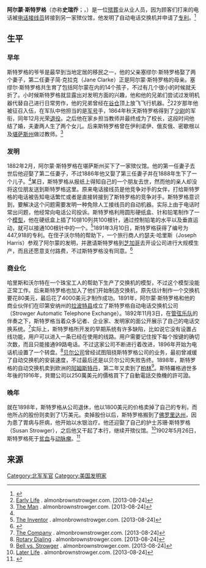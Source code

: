 {{Infobox person
| name = Almon Brown Strowger
| image = Almon Strowger.jpg
| image_size  =
| caption =
| birth_date ={{birth date|1839|2|11}}
| birth_place =美国纽约州彭菲尔德（Penfield）
| death_date ={{death date and age|1902|5|26|1839|2|11}}
| death_place =美国佛罗里达州[[圣彼德斯堡_(佛罗里达州)|圣彼德斯堡]]
| occupation = [[发明家|发明家]]
| spouse = Rosaltha M. Clarke （女方去世）<br/>Anna Condon<br/>苏珊·斯特罗格（Susan Strowger）
| religion =
| website =
| footnotes =
}}

'''阿尔蒙·斯特罗格'''（亦称'''史瑞乔'''；{{lang-en|Almon Brown Strowger}}，{{bd|1839年|2月11日|1902年|5月26日}}）是一位[[殡葬|殡葬]]业从业人员，因为顾客们打来的电话被[[电话接线员|电话接线员]]转接到另一家殡仪馆，他发明了自动电话交换机并申请了[[专利|专利]]。<ref>{{Cite web |url=http://www.findagrave.com/cgi-bin/fg.cgi?page=gr&GRid=6892494 |title=Almon Brown Strowger |access-date=2013-08-21 |archive-date=2017-10-05 |archive-url=https://web.archive.org/web/20171005000352/https://www.findagrave.com/cgi-bin/fg.cgi?page=gr&GRid=6892494 |dead-url=no }}</ref>

==生平==
===早年===
斯特罗格的爷爷是最早到当地定居的移民之一，他的父亲塞缪尔·斯特罗格娶了两个妻子，第二任妻子简·克拉克（Jane Clarke）正是阿尔蒙·斯特罗格的母亲。塞缪尔·斯特罗格共生育了包括阿尔蒙在内的14个孩子，不过有几个很小的时候就夭折了。小时候斯特罗格就显露出对发明方面的兴趣，他和他的兄弟们尝试过发明机器代替自己进行日常劳作，他的兄弟曾经在[[谷仓|谷仓]]顶上放飞飞行机器。<ref>[http://www.almonbrownstrowger.com/early-life-of-almon-brown-strowger/ Early Life] {{Wayback|url=http://www.almonbrownstrowger.com/early-life-of-almon-brown-strowger/ |date=20210225155656 }}. almonbrownstrowger.com. [2013-08-24]</ref>22岁那年他被征召入伍，在军队中他担当的是[[军号|军号]]手，1864年秋天斯特罗格得到了[[少尉|少尉]]的军衔，同年12月光荣[[退役|退役]]。之后他在家乡担当教师并最终成为了校长，这段时间他结了婚，夫妻两人生了两个女儿。后来斯特罗格曾在伊利诺伊、俄亥俄、密歇根以及[[堪萨斯州|堪萨斯州]]做过教师。<ref name="tm">[http://www.almonstrowger.com/military-inventor-almon-strowger/ The Man] {{Wayback|url=http://www.almonstrowger.com/military-inventor-almon-strowger/ |date=20200204182045 }}. almonbrownstrowger.com. [2013-08-24]</ref>
===发明===
1882年2月，阿尔蒙·斯特罗格在堪萨斯州买下了一家殡仪馆。他的第一任妻子去世后他迎娶了第二任妻子，不过1886年他又娶了第三任妻子并在1888年生下了一个儿子。<ref name="tm"/>某日，斯特罗格从报纸上得知自己的一个朋友去世，然而他的亲人却没将这位朋友送到斯特罗格这里。原来电话接线员是他竞争对手的女伴，打给斯特罗格的电话被告知电话繁忙或者是直接转接到了斯特罗格的竞争对手。斯特罗格意识到，要解决这个问题需要发明一种免除人工接线员的自动机器。实际上由于电话时常出问题，他经常向电话公司投诉。斯特罗格利用圆形硬纸盒、针和铅笔制作了一个[[模型|模型]]，他在硬纸盒上插了10排10列共100根针，通过控制铅笔的水平以及垂直运动，就可以接通100根针中的一个。<ref>[http://www.almonstrowger.com/almon-strowger-invents-and-patients-his-idea/ The Inventor] {{Wayback|url=http://www.almonstrowger.com/almon-strowger-invents-and-patients-his-idea/ |date=20200216195810 }}. almonbrownstrowger.com. [2013-08-24]</ref>1891年3月10日，斯特罗格获得了编号为447,918的专利。在侄子沃尔特的帮助下，一个旅行商人约瑟夫·哈里斯（Joseph Harris）参观了阿尔蒙的发明，并邀请斯特罗格到[[芝加哥|芝加哥]]去开设公司进行大规模生产，而且还愿意支付路费，不过斯特罗格没有同意。<ref>{{Cite web |url=http://www.ospmag.com/issue/article/052008-Lies |title=Almon Brown Strowger and Patent No. 447,918 |access-date=2013-08-23 |archive-date=2016-05-23 |archive-url=https://web.archive.org/web/20160523014014/http://www.ospmag.com/issue/article/052008-Lies |dead-url=yes }}</ref>
===商业化===
哈里斯和沃尔特在一个珠宝工人的帮助下生产了交换机的模型，不过这个模型没能正常工作。后来斯特罗格也加入了他们开始制造交换机，原先估计制作一个交换机要花80美元，最后花了4000美元才制作成功。1891年，阿尔蒙·斯特罗格和他的商业伙伴们在印第安纳州的[[拉波特縣_(印地安納州)|拉波特县]]成立了斯特罗格自动电话交换机公司（Strowger Automatic Telephone Exchange）。1892年11月3日，在[[管弦乐队|管弦乐队]]的伴奏之下，斯特罗格当着众多记者、企业家、发明家的面公开展示了自己的电话交换系统。<ref>[http://www.strowger.net/strowger-automatic-telephone-exchange/ The Company] {{Wayback|url=http://www.strowger.net/strowger-automatic-telephone-exchange/ |date=20190924045805 }}. almonbrownstrowger.com. [2013-08-24]</ref>实际上，斯特罗格所开发的早期系统有许多缺陷，比如说它没有设置占线功能，用户可以进入一条已经在使用的线路。用户需要记住按下每个按键的确切次数，而且只能接通99路电话。不过这家公司不断进行着改进，1896年开始为电话机设置了一个转盘。<ref>[http://www.strowger.net/rotry-dialing/ Rotary Dialing] {{Wayback|url=http://www.strowger.net/rotry-dialing/ |date=20190924083832 }}. almonbrownstrowger.com. [2013-08-24]</ref>[[贝尔公司|贝尔公司]]曾经试图阻挠斯特罗格公司的业务，最初曾减缓了自动交换机的安装速度，不过最后还是以贝尔公司失败告终。1898年，斯特罗格的自动交换机卖到欧洲的[[阿姆斯特丹|阿姆斯特丹]]，第二年又卖到了[[柏林|柏林]]<ref>[http://www.strowger.net/bell-vs-strowger/ Bell vs. Strowger] {{Wayback|url=http://www.strowger.net/bell-vs-strowger/ |date=20190925044927 }}. almonbrownstrowger.com. [2013-08-24]</ref>。斯特羅格過世多年後的1916年，貝爾公司以250萬美元的價格買下了自動電話交換機的許可證。

===晚年===
就在1898年，斯特罗格从公司退休，他以1800美元的价格卖掉了自己的专利，而他所占的股份则卖到了1万美元。卖掉股份以后，斯特罗格搬到了[[佛罗里达州|佛罗里达州]]，因为患了胃病与肝病，他开始以水银治疗。他还迎娶了自己的护士苏珊·斯特罗格（Susan Strowger），之后他又干起了本行，继续开殡仪馆。<ref>[http://www.almonbrownstrowger.com/almon-brown-strowger-later-life/ Later Life] {{Wayback|url=http://www.almonbrownstrowger.com/almon-brown-strowger-later-life/ |date=20190521033637 }}. almonbrownstrowger.com. [2013-08-24]</ref>1902年5月26日，斯特罗格死于[[贫血|贫血]]与[[动脉瘤|动脉瘤]]。<ref>{{cite web| publisher =almonbrownstrowger.com| title =His Death| url =http://www.strowger.net/strowger-1902/| accessdate =2013-08-24| archive-date =2019-09-25| archive-url =https://web.archive.org/web/20190925065528/http://www.strowger.net/strowger-1902/| dead-url =no}}</ref>

==来源==
{{Reflist|2}}

[[Category:北军军官|Category:北军军官]]
[[Category:美国发明家|Category:美国发明家]]